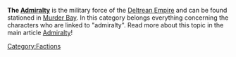 '''The [[Admiralty]]''' is the military force of the [[Deltrean Empire]] and can be found stationed in [[Murder Bay]]. In this category belongs everything concerning the characters who are linked to "admiralty". Read more about this topic in the main article [[Admiralty]]!

[[Category:Factions]]